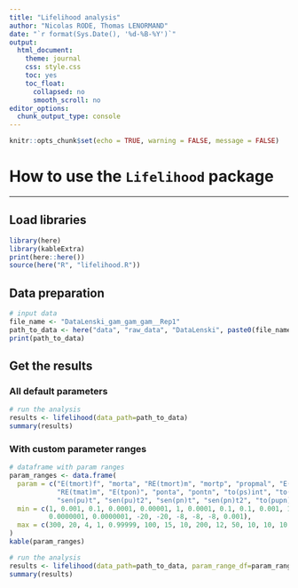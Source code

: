 ```yaml
---
title: "Lifelihood analysis"
author: "Nicolas RODE, Thomas LENORMAND"
date: "`r format(Sys.Date(), '%d-%B-%Y')`"
output: 
  html_document:
    theme: journal
    css: style.css
    toc: yes
    toc_float:
      collapsed: no
      smooth_scroll: no
editor_options: 
  chunk_output_type: console
---
```


```r
knitr::opts_chunk$set(echo = TRUE, warning = FALSE, message = FALSE)
```

# How to use the `Lifelihood` package
***

## Load libraries

```r
library(here)
library(kableExtra)
print(here::here())
source(here("R", "lifelihood.R"))
```

## Data preparation

```r
# input data
file_name <- "DataLenski_gam_gam_gam__Rep1"
path_to_data <- here("data", "raw_data", "DataLenski", paste0(file_name, ".txt"))
print(path_to_data)
```

## Get the results

### All default parameters

```r
# run the analysis
results <- lifelihood(data_path=path_to_data)
summary(results)
```

### With custom parameter ranges

```r
# dataframe with param ranges
param_ranges <- data.frame(
  param = c("E(tmort)f", "morta", "RE(tmort)m", "mortp", "propmal", "E(tmat)f", "mata", 
            "RE(tmat)m", "E(tpon)", "ponta", "pontn", "to(ps)int", "to(ps)am", "to(ps)tp", 
            "sen(pu)t", "sen(pu)t2", "sen(pn)t", "sen(pn)t2", "to(pupn)", "W"),
  min = c(1, 0.001, 0.1, 0.0001, 0.00001, 1, 0.0001, 0.1, 0.1, 0.001, 1, 0.00001, 
          0.0000001, 0.0000001, -20, -20, -8, -8, -8, 0.001),
  max = c(300, 20, 4, 1, 0.99999, 100, 15, 10, 200, 12, 50, 10, 10, 10, 20, 20, 10, 10, 10, 1200)
)
kable(param_ranges)

# run the analysis
results <- lifelihood(data_path=path_to_data, param_range_df=param_ranges)
summary(results)
```